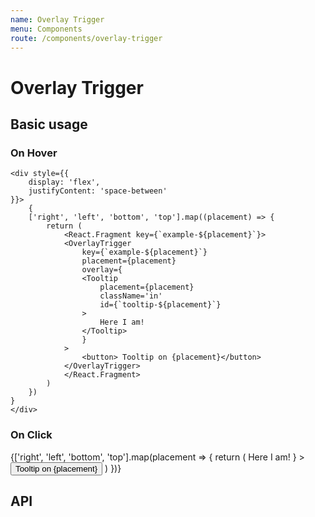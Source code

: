 ```yaml
---
name: Overlay Trigger
menu: Components
route: /components/overlay-trigger
---
```



# Overlay Trigger

## Basic usage

### On Hover

<Playground>

    <div style={{
        display: 'flex',
        justifyContent: 'space-between'
    }}>
        {
        ['right', 'left', 'bottom', 'top'].map((placement) => {
            return (
                <React.Fragment key={`example-${placement}`}>
                <OverlayTrigger
                    key={`example-${placement}`}
                    placement={placement}
                    overlay={
                    <Tooltip
                        placement={placement}
                        className='in'
                        id={`tooltip-${placement}`}
                    >
                        Here I am!
                    </Tooltip>
                    }
                >
                    <button> Tooltip on {placement}</button>
                </OverlayTrigger>
                </React.Fragment>
            )
        })
    }
    </div>

</Playground>

### On Click

<Playground>
  <div
    style={{
      display: 'flex',
      justifyContent: 'space-between',
    }}
  >
    {['right', 'left', 'bottom', 'top'].map(placement => {
      return (
        <OverlayTrigger
          key={`example-${placement}`}
          placement={placement}
          trigger="click"
          overlay={
            <Tooltip
              placement={placement}
              className="in"
              id={`tooltip-${placement}`}
            >
              Here I am!
            </Tooltip>
          }
        >
          <button> Tooltip on {placement}</button>
        </OverlayTrigger>
      )
    })}
  </div>
</Playground>

## API

<Props of={OverlayTrigger} />
